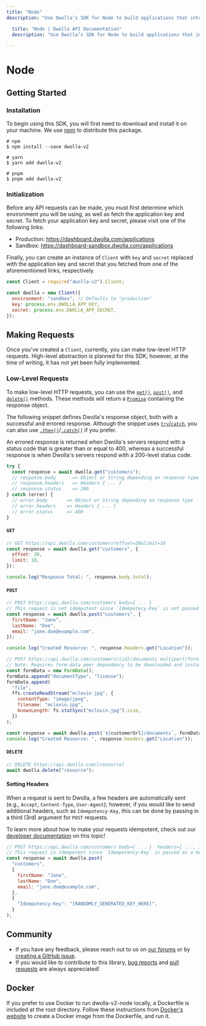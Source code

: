 ```yaml
---
title: "Node"
description: "Use Dwolla’s SDK for Node to build applications that interact with the Dwolla API to perform account-to-account payment functions."

  title: "Node | Dwolla API Documentation"
  description: "Use Dwolla’s SDK for Node to build applications that interact with the Dwolla API to perform account-to-account payment functions."

---
```


# Node

## Getting Started

### Installation

To begin using this SDK, you will first need to download and install it on your machine. We use [npm](https://www.npmjs.com/package/dwolla-v2) to distribute this package.

```shell
# npm
$ npm install --save dwolla-v2

# yarn
$ yarn add dwolla-v2

# pnpm
$ pnpm add dwolla-v2
```

### Initialization

Before any API requests can be made, you must first determine which environment you will be using, as well as fetch the application key and secret. To fetch your application key and secret, please visit one of the following links:

- Production: https://dashboard.dwolla.com/applications
- Sandbox: https://dashboard-sandbox.dwolla.com/applications

Finally, you can create an instance of `Client` with `key` and `secret` replaced with the application key and secret that you fetched from one of the aforementioned links, respectively.

```javascript
const Client = require("dwolla-v2").Client;

const dwolla = new Client({
  environment: "sandbox", // Defaults to "production"
  key: process.env.DWOLLA_APP_KEY,
  secret: process.env.DWOLLA_APP_SECRET,
});
```

## Making Requests

Once you've created a `Client`, currently, you can make low-level HTTP requests. High-level abstraction is planned for this SDK; however, at the time of writing, it has not yet been fully implemented.

### Low-Level Requests

To make low-level HTTP requests, you can use the [`get()`](#get), [`post()`](#post), and [`delete()`](#delete) methods. These methods will return a [`Promise`](https://developer.mozilla.org/en-US/docs/Web/JavaScript/Reference/Global_Objects/Promise) containing the response object.

The following snippet defines Dwolla's response object, both with a successful and errored response. Although the snippet uses [`try`/`catch`](https://developer.mozilla.org/en-US/docs/Web/JavaScript/Reference/Statements/try...catch), you can also use [`.then()`](https://developer.mozilla.org/en-US/docs/Web/JavaScript/Reference/Global_Objects/Promise/then)/[`.catch()`](https://developer.mozilla.org/en-US/docs/Web/JavaScript/Reference/Global_Objects/Promise/catch) if you prefer.

An errored response is returned when Dwolla's servers respond with a status code that is greater than or equal to 400, whereas a successful response is when Dwolla's servers respond with a 200-level status code.

```javascript
try {
  const response = await dwolla.get("customers");
  // response.body      => Object or String depending on response type
  // response.headers   => Headers { ... }
  // response.status    => 200
} catch (error) {
  // error.body       => Object or String depending on response type
  // error.headers    => Headers { ... }
  // error.status     => 400
}
```

#### `GET`

```javascript
// GET https://api.dwolla.com/customers?offset=20&limit=10
const response = await dwolla.get("customers", {
  offset: 20,
  limit: 10,
});

console.log("Response Total: ", response.body.total);
```

#### `POST`

```javascript
// POST https://api.dwolla.com/customers body={ ... }
// This request is not idempotent since `Idempotecy-Key` is not passed as a header
const response = await dwolla.post("customers", {
  firstName: "Jane",
  lastName: "Doe",
  email: "jane.doe@example.com",
});

console.log("Created Resource: ", response.headers.get("Location"));

// POST https://api.dwolla.com/customers/{id}/documents multipart/form-data ...
// Note: Requires form-data peer dependency to be downloaded and installed
const formData = new FormData();
formData.append("documentType", "license");
formData.append(
  "file",
  ffs.createReadStream("mclovin.jpg", {
    contentType: "image/jpeg",
    filename: "mclovin.jpg",
    knownLength: fs.statSync("mclovin.jpg").size,
  })
);

const response = await dwolla.post(`${customerUrl}/documents`, formData);
console.log("Created Resource: ", response.headers.get("Location"));
```

#### `DELETE`

```javascript
// DELETE https://api.dwolla.com/[resource]
await dwolla.delete("resource");
```

#### Setting Headers

When a request is sent to Dwolla, a few headers are automatically sent (e.g., `Accept`, `Content-Type`, `User-Agent`); however, if you would like to send additional headers, such as `Idempotency-Key`, this can be done by passing in a third (3rd) argument for `POST` requests.

To learn more about how to make your requests idempotent, check out our [developer documentation](https://developers.dwolla.com/api-reference#idempotency-key) on this topic!

```javascript
// POST https://api.dwolla.com/customers body={ ... }  headers={ ..., Idempotency-Key=... }
// This request is idempotent since `Idempotency-Key` is passed as a header
const response = await dwolla.post(
  "customers",
  {
    firstName: "Jane",
    lastName: "Doe",
    email: "jane.doe@example.com",
  },
  {
    "Idempotency-Key": "[RANDOMLY_GENERATED_KEY_HERE]",
  }
);
```

## Community

- If you have any feedback, please reach out to us on [our forums](https://discuss.dwolla.com/) or by [creating a GitHub issue](https://github.com/Dwolla/dwolla-v2-node/issues/new).
- If you would like to contribute to this library, [bug reports](https://github.com/Dwolla/dwolla-v2-node/issues) and [pull requests](https://github.com/Dwolla/dwolla-v2-node/pulls) are always appreciated!

## Docker

If you prefer to use Docker to run dwolla-v2-node locally, a Dockerfile is included at the root directory.
Follow these instructions from [Docker's website](https://docs.docker.com/build/hellobuild/) to create a Docker image from the Dockerfile, and run it.
